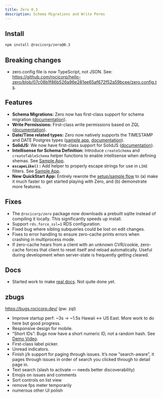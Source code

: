 ```yaml
---
title: Zero 0.3
description: Schema Migrations and Write Perms
---
```


## Install

```bash
npm install @rocicorp/zero@0.3
```

## Breaking changes

- zero.config file is now TypeScript, not JSON. See: https://github.com/rocicorp/hello-zero/blob/07c08b1f86b526a96e281ee65af672f52a59bcee/zero.config.ts.

## Features

- **Schema Migrations:** Zero now has first-class support for schema migration ([documentation](/docs/migrations)).
- **Write Permissions:** First-class write permissions based on ZQL ([documentation](/docs/auth)).
- **Date/Time related types:** Zero now natively supports the TIMESTAMP and DATE Postgres types ([sample app](https://github.com/rocicorp/hello-zero/blob/main/src/schema.ts), [documentation](/docs/postgres-support)).
- **SolidJS:** We now have first-class support for SolidJS ([documentation](/docs/solidjs)).
- **Intellisense for Schema Definition:** Introduce `createSchema` and `createTableSchema` helper functions to enable intellisense when defining shemas. See [Sample App](https://github.com/rocicorp/hello-zero/blob/main/src/schema.ts#L10).
- **`escapeLike()` :** Add helper to properly escape strings for use in `LIKE` filters. See [Sample App](https://github.com/rocicorp/hello-zero/blob/main/src/App.tsx#L37).
- **New QuickStart App:** Entirely rewrote the [setup/sample flow](/docs/quickstart) to (a) make it much faster to get started playing with Zero, and (b) demonstrate more features.

## Fixes

- The `@rocicorp/zero` package now downloads a prebuilt sqlite instead of compiling it locally. This significantly speeds up install.
- Support `rds.force_ssl=1` RDS configuration.
- Fixed bug where sibling subqueries could be lost on edit changes.
- Fixes to error handling to ensure zero-cache prints errors when crashing in multiprocess mode.
- If zero-cache hears from a client with an unknown CVR/cookie, zero-cache forces that client to reset itself and reload automatically. Useful during development when server-state is frequently getting cleared.

## Docs

- Started work to make [real docs](/docs/introduction). Not quite done yet.

## zbugs

https://bugs.rocicorp.dev/ (pw: zql)

- Improve startup perf: ~3s → ~1.5s Hawaii ↔ US East. More work to do here but good progress.
- Responsive design for mobile.
- “Short IDs”: Bugs now have a short numeric ID, not a random hash. See [Demo Video](https://discord.com/channels/830183651022471199/1288232858795769917/1298114323272568852).
- First-class label picker.
- Unread indicators.
- Finish j/k support for paging through issues. It’s now “search-aware”, it pages through issues in order of search you clicked through to detail page in.
- Text search (slash to activate — needs better discoverability)
- Emojis on issues and comments
- Sort controls on list view
- remove fps meter temporarily
- numerous other UI polish
